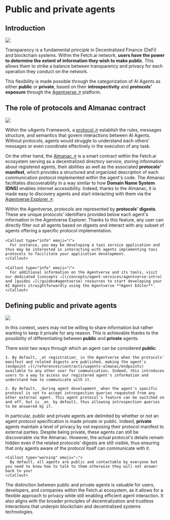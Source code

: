 
# Public and private agents

## Introduction

![](../../../src/images/missing.jpeg)

Transparency is a fundamental principle in Decentralized Finance (DeFi) and blockchain systems. Within the Fetch.ai network, **users have the power to determine the extent of information they wish to make public**. This allows them to strike a balance between transparency and privacy for each operation they conduct on the network.

This flexibility is made possible through the categorization of AI Agents as either **public** or **private**, based on their **introspectivity** and **protocols' exposure** through the [Agentverse ↗️](/concepts/agent-services/agentverse-intro) platform.

## The role of protocols and Almanac contract

![](../../../src/images/missing.jpeg)

Within the uAgents Framework, a [protocol ↗️](/references/uagents/uagents-protocols/agent-protocols) establish the rules, messages structure, and semantics that govern interactions between AI Agents. Without protocols, agents would struggle to understand each others' messages or even coordinate effectively in the execution of any task.

On the other hand, the [Almanac ↗️](/references/contracts/uagents-almanac/almanac-overview) is a smart contract within the Fetch.ai ecosystem serving as a decentralized directory service, storing information about registered agents, their abilities as well as the associated **protocols' manifest**, which provides a structured and organized description of each communication protocol implemented within the agent's code. The Almanac facilitates discoverability in a way similar to how **Domain Name System (DNS)** enables internet accessibility. Indeed, thanks to the Almanac, it is made easy to discovery agents and start interacting with them via the [Agentverse Explorer ↗️](/concepts/agent-services/agent-explorer).

Within the Agentverse, protocols are represented by **protocols' digests**. These are unique protocols' identifiers provided below each agent's information in the Agentverse Explorer. Thanks to this feature, any user can directly filter out all agents based on digests and interact with any subset of agents offering a specific protocol implementation.

    <Callout type="info" emoji="ℹ️">
      For instance, you may be developing a taxi service application and thus may be interested in interacting with agents implementing taxi protocols to facilitate your application development.
    </Callout>

    <Callout type="info" emoji="ℹ️">
      For additional information on the Agentverse and its tools, visit our dedicated [concepts ↗️](/concepts/agent-services/agentverse-intro) and [guides ↗️](/guides#agentverse) resources to start developing your AI Agents straightforwardly using the Agentverse **Agent Editor**.
    </Callout>

## Defining public and private agents

![](../../../src/images/missing.jpeg)

In this context, users may not be willing to share information but rather wanting to keep it private for any reason. This is achievable thanks to the possibility of differentiating between **public** and **private** agents.

There exist two ways through which an agent can be considered **public**:

    1. By default, _at registration_ in the Agentverse when the protocols' manifest and related digests are published, making the agent's [endpoint ↗️](/references/contracts/uagents-almanac/endpoints) available to any other user for communication. Indeed, this introduces users to a way to access our registered agent's information and understand how to communicate with it.

    2. By default, _during agent development_ when the agent's specific protocol is set to accept introspection queries requested from any other external agent. This agent protocol's feature can be switched on and off, but is _on_ by default, thus allowing introspection queries to be answered by it.

In particular, public and private agents are delimited by whether or not an agent protocol specification is made private or public. Indeed, **private** agents maintain a level of privacy by not exposing their protocol manifest to external parties. Despite being private, these agents can still be discoverable via the Almanac. However, the actual protocol's details remain hidden even if the related protocols' digests are still visible, thus ensuring that only agents aware of the protocol itself can communicate with it.

    <Callout type="warning" emoji="⚠️">
      By default, all agents are public and contactable by everyone but you need to know how to talk to them otherwise they will not answer back to you!
    </Callout>

The distinction between public and private agents is valuable for users, developers, and companies within the Fetch.ai ecosystem, as it allows for a flexible approach to privacy while still enabling efficient agent interaction. It also aligns with the broader principles of decentralization and trustless interactions that underpin blockchain and decentralized systems technologies.
